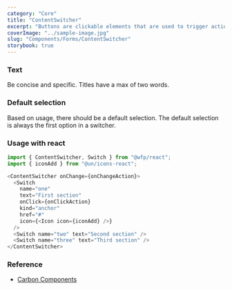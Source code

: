 ```yaml
---
category: "Core"
title: "ContentSwitcher"
excerpt: "Buttons are clickable elements that are used to trigger actions."
coverImage: "../sample-image.jpg"
slug: "Components/Forms/ContentSwitcher"
storybook: true
---
```


### Text

Be concise and specific. Titles have a max of two words.

### Default selection

Based on usage, there should be a default selection. The default selection is always the first option in a switcher.

### Usage with react

```js
import { ContentSwitcher, Switch } from "@wfp/react";
import { iconAdd } from "@un/icons-react";
```

```js
<ContentSwitcher onChange={onChangeAction}>
  <Switch
    name="one"
    text="First section"
    onClick={onClickAction}
    kind="anchor"
    href="#"
    icon={<Icon icon={iconAdd} />}
  />
  <Switch name="two" text="Second section" />
  <Switch name="three" text="Third section" />
</ContentSwitcher>
```

### Reference

- [Carbon Components](https://www.carbondesignsystem.com/components/content-switcher/code)
